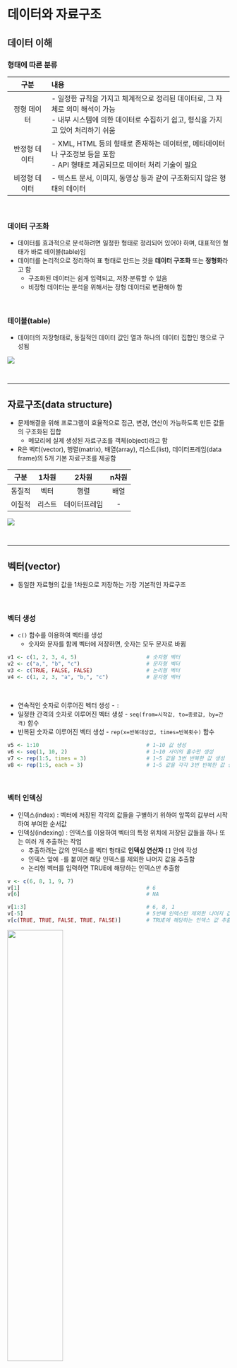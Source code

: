 # 데이터와 자료구조

## 데이터 이해

### 형태에 따른 분류

|구분|내용|
|:---:|:---------------------|
|정형 데이터|- 일정한 규칙을 가지고 체계적으로 정리된 데이터로, 그 자체로 의미 해석이 가능 <br>- 내부 시스템에 의한 데이터로 수집하기 쉽고, 형식을 가지고 있어 처리하기 쉬움|
|반정형 데이터|- XML, HTML 등의 형태로 존재하는 데이터로, 메타데이터나 구조정보 등을 포함 <br>- API 형태로 제공되므로 데이터 처리 기술이 필요|
|비정형 데이터|- 텍스트 문서, 이미지, 동영상 등과 같이 구조화되지 않은 형태의 데이터|

<br>

### 데이터 구조화
+ 데이터를 효과적으로 분석하려면 일정한 형태로 정리되어 있어야 하며, 대표적인 형태가 바로 테이블(table)임
+ 데이터를 논리적으로 정리하여 표 형태로 만드는 것을 **데이터 구조화** 또는 **정형화**라고 함
  + 구조화된 데이터는 쉽게 입력되고, 저장·분류할 수 있음
  + 비정형 데이터는 분석을 위해서는 정형 데이터로 변환해야 함

<br>

### 테이블(table)
+ 데이터의 저장형태로, 동질적인 데이터 값인 열과 하나의 데이터 집합인 행으로 구성됨

![](./img/fig3-1.png)

<br>


----------------------------------------------------------------------


## 자료구조(data structure)
+ 문제해결을 위해 프로그램이 효율적으로 접근, 변경, 연산이 가능하도록 만든 값들의 구조화된 집합
  + 메모리에 실제 생성된 자료구조를 객체(object)라고 함
+ R은 벡터(vector), 행렬(matrix), 배열(array), 리스트(list), 데이터프레임(data frame)의 5개 기본 자료구조를 제공함


|구분|1차원|2차원|n차원|
|:---:|:---:|:---:|:---:|
|동질적|벡터|행렬|배열|
|이질적|리스트|데이터프레임|-|


![](./img/fig3-2.png)

<br>


----------------------------------------------------------------------


## 벡터(vector)
+  동일한 자료형의 값을 1차원으로 저장하는 가장 기본적인 자료구조

<br>

### 벡터 생성
+ ```c()``` 함수를 이용하여 벡터를 생성
  + 숫자와 문자를 함께 벡터에 저장하면, 숫자는 모두 문자로 바뀜

```{r eval = FALSE}
v1 <- c(1, 2, 3, 4, 5)                      # 숫자형 벡터
v2 <- c("a,", "b", "c")                     # 문자형 벡터
v3 <- c(TRUE, FALSE, FALSE)                 # 논리형 벡터
v4 <- c(1, 2, 3, "a", "b,", "c")            # 문자형 벡터
```


<br>

+ 연속적인 숫자로 이루어진 벡터 생성 - ```:```
+ 일정한 간격의 숫자로 이루어진 벡터 생성 - ```seq(from=시작값, to=종료값, by=간격)``` 함수
+ 반복된 숫자로 이루어진 벡터 생성 - ```rep(x=반복대상값, times=반복횟수)``` 함수

```{r eval = FALSE}
v5 <- 1:10                                  # 1~10 값 생성
v6 <- seq(1, 10, 2)                         # 1~10 사이의 홀수만 생성
v7 <- rep(1:5, times = 3)                   # 1~5 값을 3번 반복한 값 생성
v8 <- rep(1:5, each = 3)                    # 1~5 값을 각각 3번 반복한 값 생성
```

<br>

### 벡터 인덱싱
+ 인덱스(index) : 벡터에 저장된 각각의 값들을 구별하기 위하여 앞쪽의 값부터 시작하여 부여한 순서값
+ 인덱싱(indexing) : 인덱스를 이용하여 벡터의 특정 위치에 저장된 값들을 하나 또는 여러 개 추출하는 작업
  + 추출하려는 값의 인덱스를 벡터 형태로 **인덱싱 연산자 ```[]```** 안에 작성
  + 인덱스 앞에 ```-```를 붙이면 해당 인덱스를 제외한 나머지 값을 추출함
  + 논리형 벡터를 입력하면 TRUE에 해당하는 인덱스만 추출함


```{r eval = FALSE}
v <- c(6, 8, 1, 9, 7)
v[1]                                        # 6
v[6]                                        # NA

v[1:3]                                      # 6, 8, 1
v[-5]                                       # 5번째 인덱스만 제외한 나머지 값 추출
v[c(TRUE, TRUE, FALSE, TRUE, FALSE)]        # TRUE에 해당하는 인덱스 값 추출
```

![](./img/fig3-3.png){width=50%}

<br>

### 벡터 산술연산
+ 단일값과 벡터의 산술연산은 벡터의 모든 원소에 동일한 연산이 적용됨
+ 벡터 간 산술연산은 대응되는 위치에 있는 원소들끼리 연산이 이루어짐

```{r eval = FALSE}
v9 <- c(3, 7, 6)
v10 <- c(4, 2, 8)
v9 + 2                                      # 5, 9, 8
v9 - v10                                    # -1, 5, -2
```

<br>

+ 벡터에 적용 가능한 함수

|함수|설명|
|:---:|:---|
|sum()|벡터에 포함된 값들의 합|
|mean()|벡터에 포함된 값들의 평균|
|median()|벡터에 포함된 값들의 중앙값|
|max()|벡터에 포함된 값들의 최대값|
|min()|벡터에 포함된 값들의 최소값|
|var()|벡터에 포함된 값들의 분산|
|sd()|벡터에 포함된 값들의 표준편차|
|length()|벡터에 포함된 값들의 개수(길이)|

<br>

### 벡터 비교연산
+ 비교연산자를 벡터에 적용하면 조건에 맞는 값들을 추출할 수 있음
+ 비교연산도 벡터에 포함된 각각의 값에 대한 연산으로 바뀌어 실행됨
+ 논리값이 산술연산에 사용되면 FALSE는 0으로, TRUE는 1로 간주됨

```{r eval = FALSE}
v11 <- 1:10
v11 >= 5                                    # 각 원소가 5 이상이면 TRUE, 아니면 FALSE
v11[v11 >= 5]                               # 5 이상인 값 추출
sum(v11 < 5)                                # 5 미만인 값의 개수
sum(v11[v11 < 5])                           # 5 미만인 값의 합계
```

<br>

### 팩터(factor)
+ 문자형 데이터를 저장하는 벡터의 한 종류
+ 성별, 혈액형 등과 같이 저장할 데이터 값이 정해져 있을 때 사용함
+ 문자형 벡터를 만든 뒤 ```factor()``` 함수를 이용하여 생성
+ ```levels()``` 함수는 팩터가 가질 수 있는 값(범주)을 알려줌
+ 팩터는 정의된 값(levels) 외에 다른 값은 저장할 수 없기 때문에 오타를 방지할 수 있음

```{r eval = FALSE}
szn <- c("spring", "fall", "winter", "summer", "summer", "spring")
szn_fct <- factor(szn)
levels(szn_fct)
szn_fct[7] <- "autumn"

# 팩터의 levels 순서 지정
szn_fct2 <- factor(szn, levels = c("spring", "summer", "fall", "winter"))
levels(szn_fct2)
```

<br>


----------------------------------------------------------------------


## 행렬(matrix)과 배열(array)
+ 행렬 : 동일한 자료형의 값을 2차원으로 저장하는 자료구조
+ 배열 : 동일한 자료형의 값을 n차원으로 저장하는 자료구조

<br>

### 행렬 생성
+ ```matrix()``` 함수를 이용하여 행렬을 생성
  + 매개변수 ```nrow```, ```ncol``` - 행렬의 행과 열의 개수를 지정
  + 매개변수 ```byrow``` - TRUE인 경우 행렬에 저장될 값들을 행 방향으로 채움, 기본값(default)은 FALSE

```{r}
m1 <- matrix(1:20, nrow = 4, ncol = 5)
m1
```

<br>

+ ```dim()``` 함수 - 행렬의 차원을 반환
+ ```nrow()```, ```ncol()``` 함수 - 행렬의 행과 열의 개수를 각각 반환
+ ```rownames()```, ```colnames()``` 함수 - 행렬의 행과 열의 이름을 각각 반환
  + 데이터를 이해하는데 도움이 됨


```{r eval = FALSE}
score <- matrix(c(80, 67, 74,
                  82, 95, 88,
                  75, 84, 82,
                  95, 83, 76),
                nrow = 4, ncol = 3, byrow = TRUE)

dim(score)                                  # 행렬의 차원 4x3
nrow(score)                                 # 행의 개수 4
ncol(score)                                 # 열의 개수 3

rownames(score)                             # 행 이름 NULL
colnames(score)                             # 열 이름 NULL

rownames(score) <- c("Kim", "Lee", "Park", "Choi")
colnames(score) <- c("Kor", "Eng", "Math")
score
```

<br>

### 행렬 인덱싱
+ 행과 열의 위치에 대한 2개의 인덱스로 특정 위치의 값을 추출함
  + 인덱스가 생략된 차원은 전체 행 또는 열을 반환
+ 비교연산자를 행렬에 적용하면 행렬의 각 원소에 대한 연산으로 바뀌어 실행됨

```{r eval = FALSE}
m <- matrix(1:15, nrow = 3, ncol = 5)
m[2, 4]                                     # 2행 4열에 위치한 값 11
m[3, ]                                      # 3행에 있는 모든 값
m[, 1]                                      # 1열에 있는 모든 값

m > 7                                       # 각 원소가 7 초과면 TRUE, 아니면 FALSE
m[m > 7]                                    # 7 초과인 값 추출(벡터)
```

![](./img/fig3-4.png){width=50%}

<br>


### 행렬 산술연산
+ 단일값과 행렬의 산술연산은 행렬의 모든 원소에 동일한 연산이 적용됨
+ 행렬 간 산술연산은 대응되는 위치에 있는 원소들끼리 연산이 이루어짐
  + **두 행렬의 크기(행과 열의 개수)가 같아야** 함

```{r eval = FALSE}
m2 <- matrix(1:20, nrow = 4)                # 4x5 행렬
m3 <- matrix(21:40, nrow = 4)               # 4x5 행렬
2 + m2
3 * m2

m2 + m3
m2 - m3
m2 * m3
m2 / m3
```

<br>

### 행렬 곱셈
+ 두 행렬의 곱셈은 첫 번째 행렬의 열의 개수와 두 번째 행렬의 행의 개수가 같을 때에만 가능함

```{r eval = FALSE}
A <- matrix(1:6, nrow = 2)                  # 2x3 행렬
B <- matrix(1:12, nrow = 3)                 # 3x4 행렬
A %*% B                                     # 2x4 행렬
```

<br>

### 특수행렬

|특수행렬|설명|
|:---:|:------|
|단위행렬(identity matrix)|대각원소가 모두 1이고, 나머지 원소는 0인 행렬|
|영행렬(zero matrix)|모든 원소가 0인 행렬|
|대각행렬(diagonal matrix)|대각원소 외에는 모두 0인 행렬|
|대칭행렬(symmetric matrix)|대각원소를 기준으로 대칭인 행렬|
|전치행렬(transpose matrix)|행과 열을 서로 바꾼 행렬|
|역행렬(inverse matrix)|(행렬식이 0이 아닌 경우에만 존재)|

```{r eval = FALSE}
I <- diag(1, nrow = 3, ncol = 3)            # 단위행렬
Z <- matrix(0, nrow = 3, ncol = 3)          # 영행렬
D <- diag(c(1, 2, 3))                       # 대각행렬
S <- matrix(c(1, 2, 2, 1), nrow = 2)        # 대칭행렬

A <- matrix(1:6, nrow = 2, ncol = 3)
A_trans <- t(A)                             # 전치행렬

B <- matrix(c(1, 2, 3, 4), nrow = 2)
B_inv <- solve(B)                           # 역행렬
B %*% B_inv
```

<br>

### 행렬 결합
+ ```rbind()```, ```cbind()``` 함수를 이용하여 행렬 또는 벡터를 결합할 수 있음

```{r eval = FALSE}
m4 <- matrix(1:12, nrow = 4)                # 4x3 행렬
m5 <- matrix(13:18, nrow = 2)               # 2x3 행렬
m6 <- rbind(m4, m5)                         # 행렬과 행렬을 행 방향으로 결합 6x3 행렬

v <- c(1:6)                                 # 원소가 6개인 벡터
cbind(m6, v)                                # 행렬과 벡터를 열 방향으로 결합 6x4 행렬
```

<br>

### 배열 생성
+ ```array()``` 함수를 이용하여 배열을 생성
  + 매개변수 ```dim``` - 배열의 행의 개수, 열의 개수, 차원을 벡터 형태로 지정

```{r eval = FALSE}
a <- array(1:12, dim = c(2,2,3))
a
```

<br>


----------------------------------------------------------------------


## 리스트(list)
+ 서로 다른 자료형의 값을 1차원으로 저장하는 자료구조
+ R의 모든 객체가 리스트의 원소가 될 수 있어 매우 유연함(flexible)
  + 함수의 결과값을 리스트의 형태로 반환하면 다양한 데이터를 효율적으로 저장하고 활용할 수 있음

<br>

### 리스트 생성
+ ```list()``` 함수를 이용하여 리스트를 생성

```{r}
myinfo <- list(name = "Kim", age = 25, status = TRUE, score = c(70, 85, 90))
myinfo
```

<br>

### 리스트 인덱싱
+ ```[[ ]]``` 또는 ```(리스트 이름)$(원소 이름)```을 이용하여 특정 위치의 값을 추출함

```{r eval = FALSE}
myinfo[[1]]                                 # 1번째 인덱스 값 "Kim"
myinfo$score                                # 원소 이름이 score인 벡터
```

<br>


----------------------------------------------------------------------


## 데이터프레임(data frame)
+ 서로 다른 자료형의 값을 column 단위로 2차원으로 저장하는 자료구조
+ 데이터프레임에서 특정 열을 가져오면 **값들의 자료형이 모두 동일**해야 함
  + 같은 길이의 벡터를 원소로 가지는 리스트의 특별한 경우임
+ 행렬과 데이터프레임은 모두 2차원 형태의 데이터를 저장하는 자료구조이므로, 다루는 방법이 대부분 동일함

<br>

### 데이터프레임 생성
+ ```data.frame()``` 함수를 이용하여 데이터프레임을 생성
+ 일반적으로 여러 개의 벡터를 결합하여 생성함

```{r}
df1 <- data.frame(name = c("Kim", "Lee", "Park", "Choi"),
                  age = c(24, 25, 22, 27),
                  btype = factor(c("A", "B", "O", "B")),
                  smoking = c(TRUE, FALSE, TRUE, TRUE))
df1
```

<br>

+ 데이터프레임은 행렬과 동일한 방법으로, 행과 열의 이름을 지정할 수 있음

```{r eval = FALSE}
df2 <- cbind(df1, c("dog", "cat", "bird", "dog"))
colnames(df2)[5] <- "pet"
```

<br>

### 데이터프레임 인덱싱
+ 행렬과 동일한 방법으로, 행과 열의 위치에 대한 2개의 인덱스로 특정 위치의 값을 추출함
  + 인덱스 대신 행 또는 열의 이름을 사용할 수 있음
+ 리스트의 특별한 경우이므로, ```(데이터프레임 이름)$(열 이름)```을 이용할 수 있음

```{r eval = FALSE}
df2[1, 2]                                   # 1행 2열에 위치한 값 24
df2[, 3]                                    # 3열(btype)에 있는 모든 값
df2[, "name"]                               # 인덱스에 열 이름을 사용

df2$smoking                                 # 열 이름이 smoking인 벡터
```

<br>

### 데이터프레임 요약 함수

|함수|설명|
|:---:|:------------|
|head()|객체의 처음 몇 개의 요소를 반환|
|tail()|객체의 마지막 몇 개의 요소를 반환|
|str()|객체의 구조와 각 요소의 데이터 유형 및 미리보기 출력|
|unique()|중복된 값을 제거하고 유일한 값만 반환|
|table()|각 값의 빈도를 계산하여 표 형태로 반환|
|colSums(), colMeans()|각 열에 대한 합계/평균을 계산|
|rowSums(), rowMeans()|각 행에 대한 합계/평균을 계산|

```{r eval = FALSE}
dim(iris)                                   # 데이터프레임의 차원
nrow(iris)                                  # 행의 개수
ncol(iris)                                  # 열의 개수
colnames(iris)                              # 열 이름, names()와 결과 동일

head(iris)                                  # 처음 6개 행 출력
tail(iris)                                  # 마지막 6개 행 출력
str(iris)                                   # 데이터셋 요약 정보

unique(iris[, 5])                           # 품종의 종류 보기(중복 제거) 
table(iris[, "Species"])                    # 품종의 종류별 행의 개수 세기

colSums(iris[, -5])                         # 각 열의 합계 
colMeans(iris[, -5])                        # 각 열의 평균 
rowSums(iris[, -5])                         # 각 행의 합계 
rowMeans(iris[, -5])                        # 각 행의 평균
```

<br>

